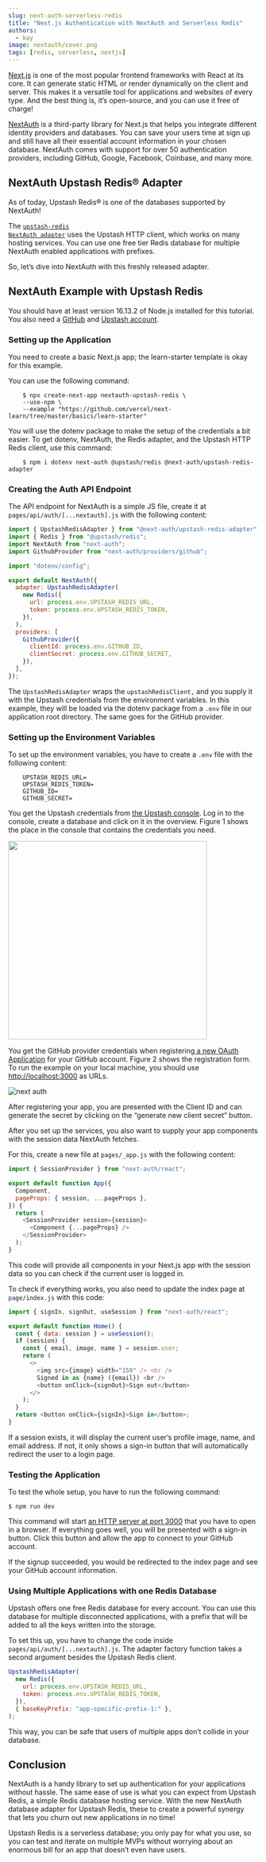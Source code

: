 ```yaml
---
slug: next-auth-serverless-redis
title: "Next.js Authentication with NextAuth and Serverless Redis"
authors:
  - kay
image: nextauth/cover.png
tags: [redis, serverless, nextjs]
---
```


[Next.js](https://nextjs.org/) is one of the most popular frontend frameworks with React at its core. It can generate static HTML or render dynamically on the client and server. This makes it a versatile tool for applications and websites of every type. And the best thing is, it’s open-source, and you can use it free of charge!

[NextAuth](https://next-auth.js.org/) is a third-party library for Next.js that helps you integrate different identity providers and databases. You can save your users time at sign up and still have all their essential account information in your chosen database. NextAuth comes with support for over 50 authentication providers, including GitHub, Google, Facebook, Coinbase, and many more.

## NextAuth Upstash Redis® Adapter

As of today, Upstash Redis® is one of the databases supported by NextAuth!

The <code>[upstash-redis NextAuth adapter](https://next-auth.js.org/adapters/upstash-redis)</code> uses the Upstash HTTP client, which works on many hosting services. You can use one free tier Redis database for multiple NextAuth enabled applications with prefixes.

So, let’s dive into NextAuth with this freshly released adapter.

## NextAuth Example with Upstash Redis

You should have at least version 16.13.2 of Node.js installed for this tutorial. You also need a [GitHub](https://github.com/join) and [Upstash account](https://console.upstash.com/login).

### Setting up the Application

You need to create a basic Next.js app; the learn-starter template is okay for this example.

You can use the following command:

```
    $ npx create-next-app nextauth-upstash-redis \
    --use-npm \
    --example "https://github.com/vercel/next-learn/tree/master/basics/learn-starter"
```

You will use the dotenv package to make the setup of the credentials a bit easier. To get dotenv, NextAuth, the Redis adapter, and the Upstash HTTP Redis client, use this command:

```
    $ npm i dotenv next-auth @upstash/redis @next-auth/upstash-redis-adapter
```

### Creating the Auth API Endpoint

The API endpoint for NextAuth is a simple JS file, create it at `pages/api/auth/[...nextauth].js` with the following content:

```javascript
import { UpstashRedisAdapter } from "@next-auth/upstash-redis-adapter";
import { Redis } from "@upstash/redis";
import NextAuth from "next-auth";
import GithubProvider from "next-auth/providers/github";

import "dotenv/config";

export default NextAuth({
  adapter: UpstashRedisAdapter(
    new Redis({
      url: process.env.UPSTASH_REDIS_URL,
      token: process.env.UPSTASH_REDIS_TOKEN,
    }),
  ),
  providers: [
    GithubProvider({
      clientId: process.env.GITHUB_ID,
      clientSecret: process.env.GITHUB_SECRET,
    }),
  ],
});
```

The `UpstashRedisAdapter` wraps the `upstashRedisClient,` and you supply it with the Upstash credentials from the environment variables. In this example, they will be loaded via the dotenv package from a `.env` file in our application root directory. The same goes for the GitHub provider.

### Setting up the Environment Variables

To set up the environment variables, you have to create a `.env` file with the following content:

```
    UPSTASH_REDIS_URL=
    UPSTASH_REDIS_TOKEN=
    GITHUB_ID=
    GITHUB_SECRET=
```

You get the Upstash credentials from [the Upstash console](https://console.upstash.com/). Log in to the console, create a database and click on it in the overview. Figure 1 shows the place in the console that contains the credentials you need.

<img src="/img/blog/nextauth/n1.png" width="400"></img>

You get the GitHub provider credentials when registering[ a new OAuth Application](https://github.com/settings/applications/new) for your GitHub account. Figure 2 shows the registration form. To run the example on your local machine, you should use [http://localhost:3000](http://localhost:3000) as URLs.

![next auth](/blog/nextauth/n2.png)

After registering your app, you are presented with the Client ID and can generate the secret by clicking on the “generate new client secret” button.

After you set up the services, you also want to supply your app components with the session data NextAuth fetches.

For this, create a new file at `pages/_app.js` with the following content:

```javascript
import { SessionProvider } from "next-auth/react";

export default function App({
  Component,
  pageProps: { session, ...pageProps },
}) {
  return (
    <SessionProvider session={session}>
      <Component {...pageProps} />
    </SessionProvider>
  );
}
```

This code will provide all components in your Next.js app with the session data so you can check if the current user is logged in.

To check if everything works, you also need to update the index page at `page/index.js` with this code:

```javascript
import { signIn, signOut, useSession } from "next-auth/react";

export default function Home() {
  const { data: session } = useSession();
  if (session) {
    const { email, image, name } = session.user;
    return (
      <>
        <img src={image} width="150" /> <br />
        Signed in as {name} ({email}) <br />
        <button onClick={signOut}>Sign out</button>
      </>
    );
  }
  return <button onClick={signIn}>Sign in</button>;
}
```

If a session exists, it will display the current user’s profile image, name, and email address. If not, it only shows a sign-in button that will automatically redirect the user to a login page.

### Testing the Application

To test the whole setup, you have to run the following command:

```
$ npm run dev
```

This command will start [an HTTP server at port 3000](http://localhost:3000) that you have to open in a browser. If everything goes well, you will be presented with a sign-in button. Click this button and allow the app to connect to your GitHub account.

If the signup succeeded, you would be redirected to the index page and see your GitHub account information.

### Using Multiple Applications with one Redis Database

Upstash offers one free Redis database for every account. You can use this database for multiple disconnected applications, with a prefix that will be added to all the keys written into the storage.

To set this up, you have to change the code inside `pages/api/auth/[...nextauth].js`. The adapter factory function takes a second argument besides the Upstash Redis client.

```javascript
UpstashRedisAdapter(
  new Redis({
    url: process.env.UPSTASH_REDIS_URL,
    token: process.env.UPSTASH_REDIS_TOKEN,
  }),
  { baseKeyPrefix: "app-specific-prefix-1:" },
);
```

This way, you can be safe that users of multiple apps don’t collide in your database.

## Conclusion

NextAuth is a handy library to set up authentication for your applications without hassle. The same ease of use is what you can expect from Upstash Redis, a simple Redis database hosting service. With the new NextAuth database adapter for Upstash Redis, these to create a powerful synergy that lets you churn out new applications in no time!

Upstash Redis is a serverless database; you only pay for what you use, so you can test and iterate on multiple MVPs without worrying about an enormous bill for an app that doesn’t even have users.
